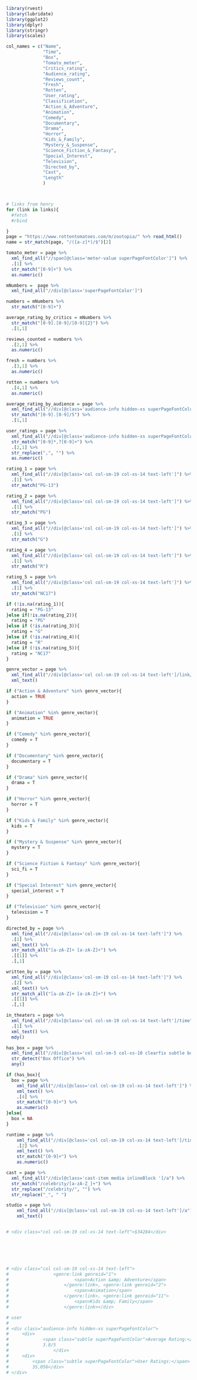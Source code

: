 ```r
library(rvest)
library(lubridate)
library(ggplot2)
library(dplyr)
library(stringr)
library(scales)
```
```r

col_names = c("Name",
              "Time", 
              "Box", 
              "Tomato_meter", 
              "Critics_rating", 
              "Audience_rating", 
              "Reviews_count", 
              "Fresh",
              "Rotten",
              "User_rating",
              "Classification",
              "Action_&_Adventure",
              "Animation",
              "Comedy",
              "Documentary",
              "Drama",
              "Horror",
              "Kids_&_Family",
              "Mystery_&_Suspense",
              "Science_Fiction_&_Fantasy",
              "Special_Interest",
              "Television",
              "Directed_by",
              "Cast",
              "Length"
              )



# links from henry
for (link in links){
  #fetch
  #rbind

}
page = "https://www.rottentomatoes.com/m/zootopia/" %>% read_html()
name = str_match(page, "/([a-z]*)/$")[2]

tomato_meter = page %>% 
  xml_find_all("//span[@class='meter-value superPageFontColor']") %>% 
  .[1] %>% 
  str_match("[0-9]+") %>% 
  as.numeric()

mNumbers =  page %>% 
  xml_find_all("//div[@class='superPageFontColor']")

numbers = mNumbers %>% 
  str_match("[0-9]+")

average_rating_by_critics = mNumbers %>%
  str_match("[0-9].[0-9]/[0-9]{2}") %>% 
  .[1,1]

reviews_counted = numbers %>% 
  .[2,1] %>% 
  as.numeric()

fresh = numbers %>% 
  .[3,1] %>% 
  as.numeric()

rotten = numbers %>% 
  .[4,1] %>% 
  as.numeric()

average_rating_by_audience = page %>% 
  xml_find_all("//div[@class='audience-info hidden-xs superPageFontColor']/div") %>% 
  str_match("[0-9].[0-9]/5") %>% 
  .[1,1]

user_ratings = page %>% 
  xml_find_all("//div[@class='audience-info hidden-xs superPageFontColor']/div") %>%
  str_match("[0-9]*,?[0-9]+") %>% 
  .[2,1] %>% 
  str_replace(",", "") %>% 
  as.numeric()

rating_1 = page %>% 
  xml_find_all("//div[@class='col col-sm-19 col-xs-14 text-left']") %>%
  .[1] %>%
  str_match("PG-13")

rating_2 = page %>% 
  xml_find_all("//div[@class='col col-sm-19 col-xs-14 text-left']") %>%
  .[1] %>%
  str_match("PG")

rating_3 = page %>% 
  xml_find_all("//div[@class='col col-sm-19 col-xs-14 text-left']") %>%
  .[1] %>%
  str_match("G")

rating_4 = page %>% 
  xml_find_all("//div[@class='col col-sm-19 col-xs-14 text-left']") %>%
  .[1] %>%
  str_match("R")

rating_5 = page %>% 
  xml_find_all("//div[@class='col col-sm-19 col-xs-14 text-left']") %>%
  .[1] %>%
  str_match("NC17")

if (!is.na(rating_1)){
  rating = "PG-13"
}else if(!is.na(rating_2)){
  rating = "PG"
}else if (!is.na(rating_3)){
  rating = "G"
}else if (!is.na(rating_4)){
  rating = "R"
}else if (!is.na(rating_5)){
  rating = "NC17"
}

genre_vector = page %>% 
  xml_find_all("//div[@class='col col-sm-19 col-xs-14 text-left']/link/span") %>% 
  xml_text()

if ("Action & Adventure" %in% genre_vector){
  action = TRUE
}

if ("Animation" %in% genre_vector){
  animation = TRUE
}

if ("Comedy" %in% genre_vector){
  comedy = T
}

if ("Documentary" %in% genre_vector){
  documentary = T
}

if ("Drama" %in% genre_vector){
  drama = T
}

if ("Horror" %in% genre_vector){
  horror = T
}

if ("Kids & Family" %in% genre_vector){
  kids = T
}

if ("Mystery & Suspense" %in% genre_vector){
  mystery = T
}

if ("Science Fiction & Fantasy" %in% genre_vector){
  sci_fi = T
}

if ("Special Interest" %in% genre_vector){
  special_interest = T
}

if ("Television" %in% genre_vector){
  television = T
}

directed_by = page %>% 
  xml_find_all("//div[@class='col-sm-19 col-xs-14 text-left']") %>% 
  .[1] %>% 
  xml_text() %>% 
  str_match_all("[a-zA-Z]+ [a-zA-Z]+") %>% 
  .[[1]] %>% 
  .[,1]

written_by = page %>% 
  xml_find_all("//div[@class='col-sm-19 col-xs-14 text-left']") %>% 
  .[2] %>% 
  xml_text() %>% 
  str_match_all("[a-zA-Z]+ [a-zA-Z]+") %>% 
  .[[1]] %>% 
  .[,1]

in_theaters = page %>% 
  xml_find_all("//div[@class='col col-sm-19 col-xs-14 text-left']/time") %>% 
  .[1] %>% 
  xml_text() %>% 
  mdy()

has_box = page %>% 
  xml_find_all("//div[@class='col col-sm-5 col-xs-10 clearfix subtle bold']") %>% 
  str_detect("Box Office") %>% 
  any()

if (has_box){
  box = page %>% 
    xml_find_all("//div[@class='col col-sm-19 col-xs-14 text-left']") %>%
    xml_text() %>%
    .[4] %>% 
    str_match("[0-9]+") %>% 
    as.numeric()
}else{
  box = NA
}

runtime = page %>% 
    xml_find_all("//div[@class='col col-sm-19 col-xs-14 text-left']/time") %>% 
    .[2] %>% 
    xml_text() %>% 
    str_match("[0-9]+") %>% 
    as.numeric()

cast = page %>% 
  xml_find_all("//div[@class='cast-item media inlineBlock ']/a") %>% 
  str_match("/celebrity/[a-zA-Z_]+") %>% 
  str_replace("/celebrity/", "") %>% 
  str_replace("_", " ")

studio = page %>% 
    xml_find_all("//div[@class='col col-sm-19 col-xs-14 text-left']/a") %>% 
    xml_text()


# <div class="col col-sm-19 col-xs-14 text-left">$34284</div>




  

# <div class="col col-sm-19 col-xs-14 text-left">
#                 <genre:link genreid="1">
#                         <span>Action &amp; Adventure</span>
#                     </genre:link>, <genre:link genreid="2">
#                         <span>Animation</span>
#                     </genre:link>, <genre:link genreid="11">
#                         <span>Kids &amp; Family</span>
#                     </genre:link></div>

# user
# 
# <div class="audience-info hidden-xs superPageFontColor">
#     <div>
#             <span class="subtle superPageFontColor">Average Rating:</span>
#             3.8/5
#                 </div>
#     <div>
#         <span class="subtle superPageFontColor">User Ratings:</span>
#         35,056</div>
# </div>
  
```
